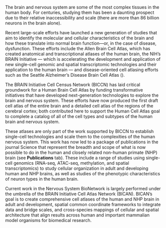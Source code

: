 The brain and nervous system are some of the most complex tissues in the human body. For centuries, studying them has been a daunting prospect due to their relative inaccessibility and scale (there are more than 86 billion neurons in the brain alone).

Recent large-scale efforts have launched a new generation of studies that aim to identify the molecular and cellular characteristics of the brain and how these translate into normal brain function—or, in the case of disease, dysfunction. These efforts include the Allen Brain Cell Atlas, which has created anatomical and transcriptional atlases of the human brain, the NIH’s BRAIN Initiative — which is accelerating the development and application of new single-cell genomic and spatial transcriptomic technologies and their application to the human brain — and disease-oriented cell atlasing efforts such as the Seattle Alzheimer’s Disease Brain Cell Atlas (<Link label="SEA-AD" url="http://sea-ad.org"/>).

The BRAIN Initiative Cell Census Network (BICCN) has laid critical groundwork for a Human Brain Cell Atlas by funding transformative initiatives that have developed next-generation technologies to explore the brain and nervous system. These efforts have now produced the first draft cell atlas of the entire brain and a detailed cell atlas of the regions of the cerebral cortex; both contributed here to support the Human Cell Atlas goal to complete a catalog of all of the cell types and subtypes of the human brain and nervous system.

These atlases are only part of the work supported by BICCN to establish single-cell technologies and scale them to the complexities of the human nervous system. This work has now led to a package of publications in the journal Science that represent the breadth and scope of what is now possible to do in the human and closely related non-human primate (NHP) brain (see **Publications** tab). These include a range of studies using single-cell genomics (RNA-seq, ATAC-seq, methylation, and spatial transcriptomics) to study cellular organization in adult and developing human and NHP brains, as well as studies of the phenotypic characteristics of neuron types in the human brain.

Current work in the Nervous System BioNetwork is largely performed under the umbrella of the BRAIN Initiative Cell Atlas Network (BICAN). BICAN’s goal is to create comprehensive cell atlases of the human and NHP brain in adult and development, spatial common coordinate frameworks to integrate data and bridge scales, and cross-species mappings of cellular and spatial architecture that align results across human and important mammalian model organisms for biomedical research.

